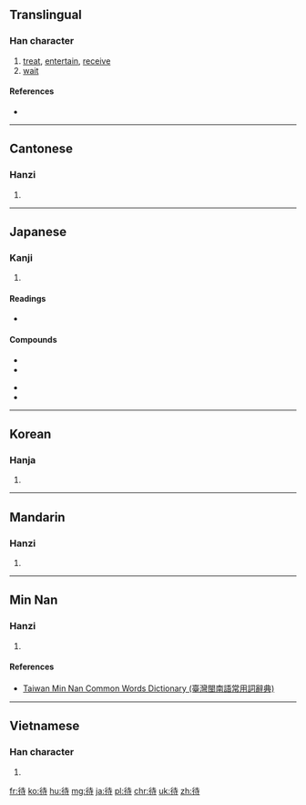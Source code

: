 ==Translingual==

===Han character===
{{Han char|rn=60|rad=彳|as=06|sn=9|four=2424<sub>1</sub>|canj=竹人土木戈 (HOGDI)|ids=⿰[[彳]][[寺]]}}

# [[treat]], [[entertain]], [[receive]]
# [[wait]]

====References====
* {{Han ref|kx=0366.050|dkj=10085|dj=0686.110|hdz=20818.070|uh=5F85|ud=24453|bh=ABDD|bd=43997}}

----

==Cantonese==

===Hanzi===
{{yue-hanzi|jyut=[[doi6]]|y=doi6}}

# {{defn|lang=yue|sort=彳06}}

----

==Japanese==

===Kanji===
{{ja-kanji|grade=3|rs=彳06}}

# {{defn|lang=ja|sort=彳06}}

====Readings====
* {{ja-readings|on=[[たい]] (tai), [[だい]] (dai)|kun=[[まつ]] (matsu)}}

====Compounds====
{{top3}}
*{{l|ja|sc=Jpan|待機|tr=たいき, taiki}}
*{{l|ja|sc=Jpan|待望|tr=たいぼう, taibō}}
{{mid3}}
*{{l|ja|sc=Jpan|待合室|tr=まちあいしつ, machiaishitsu}}
*{{l|ja|sc=Jpan|期待|tr=きたい, kitai}}
{{bottom}}
----

==Korean==

===Hanja===
{{ko-hanja|hangeul=대|eumhun=|rv=dae|mr=tae|y=tay}}

# {{defn|lang=ko|sort=彳06}}

----

==Mandarin==

===Hanzi===
{{cmn-hanzi|pin=[[dài]] ([[dai4]])|wg=tai<sup>4</sup>}}

# {{defn|lang=cmn|sort=彳06}}

----

==Min Nan==

===Hanzi===
{{nan-hanzi|tlpa=[[thāi]] (thai<sup>7</sup>), [[tāi]] (tai<sup>7</sup>)}}

# {{defn|lang=nan|sort=彳06}}

====References====
*[http://twblg.dict.edu.tw/holodict_new/result_detail.jsp?n_no=4912&curpage=1&sample=%E5%BE%85&radiobutton=1&querytarget=1&limit=20&pagenum=1&rowcount=17 Taiwan Min Nan Common Words Dictionary (臺灣閩南語常用詞辭典)]

----

==Vietnamese==

===Han character===
{{vi-hantu|[[đãi]], [[đảy]], [[đậy]], [[đẩy]], [[đẫy]], [[đợi]], [[rãi]], [[dợi]], [[đất]], [[được]]|rs=彳06}}

# {{defn|lang=vi|sort=彳06}}

[[fr:待]]
[[ko:待]]
[[hu:待]]
[[mg:待]]
[[ja:待]]
[[pl:待]]
[[chr:待]]
[[uk:待]]
[[zh:待]]